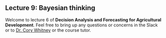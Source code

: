 ## Lecture 9: Bayesian thinking {#bayes}

Welcome to lecture 6 of **Decision Analysis and Forecasting for Agricultural Development**. Feel free to bring up any questions or concerns in the Slack or to [Dr. Cory Whitney](mailto:cory.whitney@uni-bonn.de?subject=[Lecture_6]%20Decision%20Analysis%20Lecture) or the course tutor.